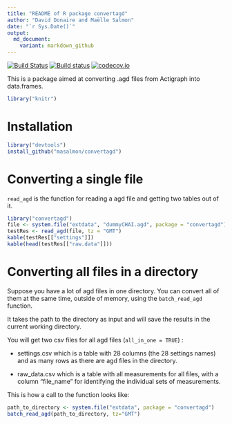 ```yaml
---
title: "README of R package convertagd"
author: "David Donaire and Maëlle Salmon"
date: "`r Sys.Date()`"
output:
  md_document:
    variant: markdown_github
---
```

[![Build Status](https://travis-ci.org/maelle/convertagd.svg?branch=master)](https://travis-ci.org/maelle/convertagd)
[![Build status](https://ci.appveyor.com/api/projects/status/hmx054adptv65619?svg=true)](https://ci.appveyor.com/project/masalmon/convertagd-g4jkl)
[![codecov.io](https://codecov.io/github/maelle/convertagd/coverage.svg?branch=master)](https://codecov.io/github/maelle/convertagd?branch=master)

This is a package aimed at converting .agd files from Actigraph into data.frames. 

```r
library("knitr")
```

# Installation

```r
library("devtools")
install_github("masalmon/convertagd")
```

# Converting a single file

`read_agd` is the function for reading a agd file and getting two tables out of it.

```r
library("convertagd")
file <- system.file("extdata", "dummyCHAI.agd", package = "convertagd")
testRes <- read_agd(file, tz = "GMT")
kable(testRes[["settings"]])
kable(head(testRes[["raw.data"]]))
```

# Converting all files in a directory

Suppose you have a lot of agd files in one directory. You can convert all of them at the same time, outside of memory, using the `batch_read_agd` function.

It takes the path to the directory as input and will save the results in the current working directory.

You will get two csv files for all agd files (`all_in_one = TRUE`) :

* settings.csv which is a table with 28 columns (the 28 settings names) and as many rows as there are agd files in the directory.

* raw_data.csv which is a table with all measurements for all files, with a column "file_name" for identifying the individual sets of measurements.

This is how a call to the function looks like:

```r
path_to_directory <- system.file("extdata", package = "convertagd")
batch_read_agd(path_to_directory, tz="GMT")

```
